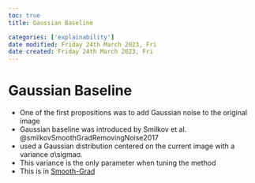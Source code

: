 ```yaml
---
toc: true
title: Gaussian Baseline

categories: ['explainability']
date modified: Friday 24th March 2023, Fri
date created: Friday 24th March 2023, Fri
---
```


# Gaussian Baseline


- One of the first propositions was to add Gaussian noise to the original image
- Gaussian baseline was introduced by Smilkov et al. @smilkovSmoothGradRemovingNoise2017
- used a Gaussian distribution centered on the current image with a variance σ\\sigmaσ.
- This variance is the only parameter when tuning the method
- This is in [Smooth-Grad](Smooth-Grad.qmd) 



